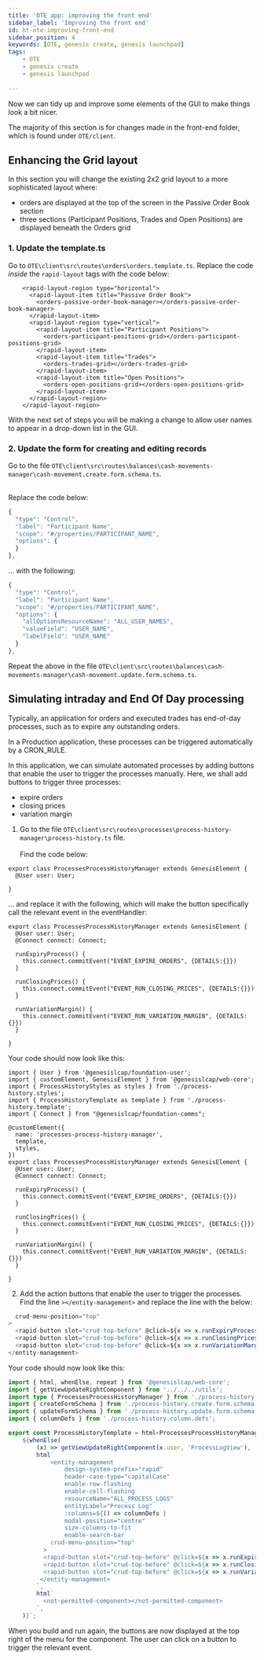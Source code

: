 ```yaml
---
title: 'OTE app: improving the front end'
sidebar_label: 'Improving the front end'
id: ht-ote-improving-front-end
sidebar_position: 4
keywords: [OTE, genesis create, genesis launchpad]
tags:
    - OTE
    - genesis create
    - genesis launchpad
 
---
```



Now we can tidy up and improve some elements of the GUI to make things look a bit nicer.

The majority of this section is for changes made in the front-end folder, which is found under `OTE/client`.

## Enhancing the Grid layout

In this section you will change the existing 2x2 grid layout to a more sophisticated layout where:

- orders are displayed at the top of the screen in the Passive Order Book section
- three sections (Participant Positions, Trades and Open Positions) are displayed beneath the Orders grid

### 1. Update the template.ts
Go to `OTE\client\src\routes\orders\orders.template.ts`. Replace the code *inside* the `rapid-layout` tags with the code below:

```
    <rapid-layout-region type="horizontal">
      <rapid-layout-item title="Passive Order Book">
        <orders-passive-order-book-manager></orders-passive-order-book-manager>
      </rapid-layout-item>
      <rapid-layout-region type="vertical">
        <rapid-layout-item title="Participant Positions">
          <orders-participant-positions-grid></orders-participant-positions-grid>
        </rapid-layout-item>
        <rapid-layout-item title="Trades">
          <orders-trades-grid></orders-trades-grid>
        </rapid-layout-item>
        <rapid-layout-item title="Open Positions">
          <orders-open-positions-grid></orders-open-positions-grid>
        </rapid-layout-item>
      </rapid-layout-region>
    </rapid-layout-region>
```

With the next set of steps you will be making a change to allow user names to appear in a drop-down list in the GUI.

### 2. Update the form for creating and editing records

Go to the file `OTE\client\src\routes\balances\cash-movements-manager\cash-movement.create.form.schema.ts`.<br></br>

Replace the code below:

```ts
{
  "type": "Control",
  "label": "Participant Name",
  "scope": "#/properties/PARTICIPANT_NAME",
  "options": {
  }
},
```

... with the following:

```ts
{
  "type": "Control",
  "label": "Participant Name",
  "scope": "#/properties/PARTICIPANT_NAME",
  "options": {
    "allOptionsResourceName": "ALL_USER_NAMES",
    "valueField": "USER_NAME",
    "labelField": "USER_NAME"
  }
},
```
Repeat the above in the file `OTE\client\src\routes\balances\cash-movements-manager\cash-movement.update.form.schema.ts`.


## Simulating intraday and End Of Day processing

Typically, an application for orders and executed trades has end-of-day processes, such as to expire any outstanding orders.

In a Production application, these processes can be triggered automatically by a CRON_RULE.

In this application, we can simulate automated processes by adding buttons that enable the user to trigger the processes manually. Here, we shall add buttons to trigger three processes:

- expire orders
- closing prices
- variation margin

1. Go to the file `OTE\client\src\routes\processes\process-history-manager\process-history.ts` file.<br></br> Find the code below:

```
export class ProcessesProcessHistoryManager extends GenesisElement {
  @User user: User;

}
```

... and replace it with the following, which will make the button specifically call the relevant event in the eventHandler:

```
export class ProcessesProcessHistoryManager extends GenesisElement {
  @User user: User;
  @Connect connect: Connect;

  runExpiryProcess() {
    this.connect.commitEvent("EVENT_EXPIRE_ORDERS", {DETAILS:{}})
  }

  runClosingPrices() {
    this.connect.commitEvent("EVENT_RUN_CLOSING_PRICES", {DETAILS:{}})
  }

  runVariationMargin() {
    this.connect.commitEvent("EVENT_RUN_VARIATION_MARGIN", {DETAILS:{}})
  }

}
```

Your code should now look like this:

```
import { User } from '@genesislcap/foundation-user';
import { customElement, GenesisElement } from '@genesislcap/web-core';
import { ProcessHistoryStyles as styles } from './process-history.styles';
import { ProcessHistoryTemplate as template } from './process-history.template';
import { Connect } from "@genesislcap/foundation-comms";

@customElement({
  name: 'processes-process-history-manager',
  template,
  styles,
})
export class ProcessesProcessHistoryManager extends GenesisElement {
  @User user: User;
  @Connect connect: Connect;

  runExpiryProcess() {
    this.connect.commitEvent("EVENT_EXPIRE_ORDERS", {DETAILS:{}})
  }

  runClosingPrices() {
    this.connect.commitEvent("EVENT_RUN_CLOSING_PRICES", {DETAILS:{}})
  }

  runVariationMargin() {
    this.connect.commitEvent("EVENT_RUN_VARIATION_MARGIN", {DETAILS:{}})
  }

}
```

2. Add the action buttons that enable the user to trigger the processes. Find the line `></entity-management>` and replace the line with the below:

```ts
  crud-menu-position="top"
>
  <rapid-button slot="crud-top-before" @click=${x => x.runExpiryProcess()}>Run Expiry Process</rapid-button>
  <rapid-button slot="crud-top-before" @click=${x => x.runClosingPrices()}>Run Closing Prices</rapid-button>
  <rapid-button slot="crud-top-before" @click=${x => x.runVariationMargin()}>Run Variation Margin Calls</rapid-button>
</entity-management>
```

Your code should now look like this:

```ts
import { html, whenElse, repeat } from '@genesislcap/web-core';
import { getViewUpdateRightComponent } from '../../../utils';
import type { ProcessesProcessHistoryManager } from './process-history';
import { createFormSchema } from './process-history.create.form.schema';
import { updateFormSchema } from './process-history.update.form.schema';
import { columnDefs } from './process-history.column.defs';

export const ProcessHistoryTemplate = html<ProcessesProcessHistoryManager>`
    ${whenElse(
        (x) => getViewUpdateRightComponent(x.user, 'ProcessLogView'),
        html`
            <entity-management
                design-system-prefix="rapid"
                header-case-type="capitalCase"
                enable-row-flashing
                enable-cell-flashing
                resourceName="ALL_PROCESS_LOGS"
                entityLabel="Process Log"
                :columns=${() => columnDefs }
                modal-position="centre"
                size-columns-to-fit
                enable-search-bar
            crud-menu-position="top"
          >
          <rapid-button slot="crud-top-before" @click=${x => x.runExpiryProcess()}>Run Expiry Process</rapid-button>
          <rapid-button slot="crud-top-before" @click=${x => x.runClosingPrices()}>Run Closing Prices</rapid-button>
          <rapid-button slot="crud-top-before" @click=${x => x.runVariationMargin()}>Run Variation Margin Calls</rapid-button>
         </entity-management>
        `,
        html`
          <not-permitted-component></not-permitted-component>
        `,
    )}`;
```

When you build and run again, the buttons are now displayed at the top right of the menu for the component. The user can click on a button to trigger the relevant event.
